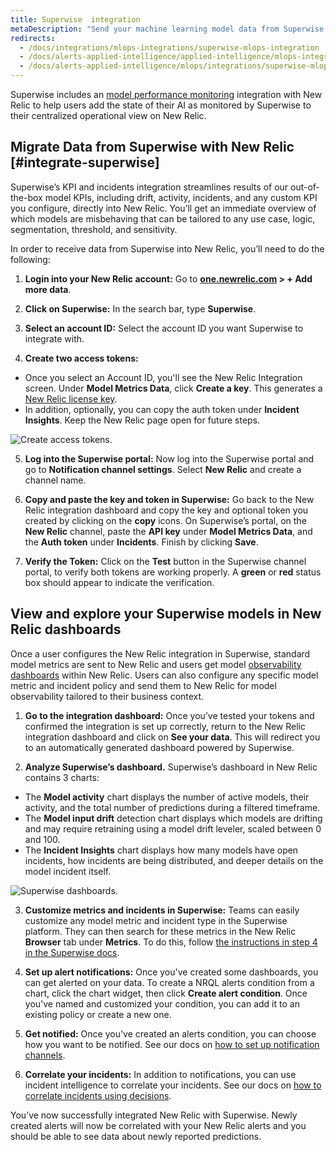 ```yaml
---
title: Superwise  integration
metaDescription: "Send your machine learning model data from Superwise to New Relic to understand your model's performance."
redirects:
  - /docs/integrations/mlops-integrations/superwise-mlops-integration
  - /docs/alerts-applied-intelligence/applied-intelligence/mlops-integrations/superwise-mlops-integration
  - /docs/alerts-applied-intelligence/mlops/integrations/superwise-mlops-integration
---
```




Superwise includes an [model performance monitoring](/docs/alerts-applied-intelligence/mlops/get-started/intro-mlops/) integration with New Relic to help users add the state of their AI as monitored by Superwise to their centralized operational view on New Relic.

## Migrate Data from Superwise with New Relic [#integrate-superwise]

Superwise’s KPI and incidents integration streamlines results of our out-of-the-box model KPIs, including drift, activity, incidents, and any custom KPI you configure, directly into New Relic. You’ll get an immediate overview of which models are misbehaving that can be tailored to any use case, logic, segmentation, threshold, and sensitivity.

In order to receive data from Superwise into New Relic, you’ll need to do the following:

1. **Login into your New Relic account:** Go to **[one.newrelic.com](https://one.newrelic.com/all-capabilities) > + Add more data**.

2. **Click on Superwise:** In the search bar, type **Superwise**.

3. **Select an account ID:** Select the account ID you want Superwise to integrate with.

4. **Create two access tokens:**

* Once you select an Account ID, you'll see the New Relic Integration screen. Under **Model Metrics Data**, click **Create a key**. This generates a [New Relic license key](/docs/apis/intro-apis/new-relic-api-keys/#ingest-license-key).
* In addition, optionally, you can copy the auth token under **Incident Insights**. Keep the New Relic page open for future steps.

<img
  title="Create access tokens"
  alt="Create access tokens."
  src={superwise01}
/>

5. **Log into the Superwise portal:** Now log into the Superwise portal and go to **Notification channel settings**. Select **New Relic** and create a channel name.

6. **Copy and paste the key and token in Superwise:** Go back to the New Relic integration dashboard and copy the key and optional token you created by clicking on the **copy** icons. On Superwise’s portal, on the **New Relic** channel, paste the **API key** under **Model Metrics Data**, and the **Auth token** under **Incidents**. Finish by clicking **Save**.

7. **Verify the Token:** Click on the **Test** button in the Superwise channel portal, to verify both tokens are working properly. A **green** or **red** status box should appear to indicate the verification.

<InstallFeedback />

## View and explore your Superwise models in New Relic dashboards

Once a user configures the New Relic integration in Superwise, standard model metrics are sent to New Relic and users get model [observability dashboards](/docs/query-your-data/explore-query-data/dashboards/introduction-dashboards/) within New Relic. Users can also configure any specific model metric and incident policy and send them to  New Relic for model observability tailored to their business context.

1. **Go to the integration dashboard:** Once you’ve tested your tokens and confirmed the integration is set up correctly, return to the New Relic integration dashboard and click on **See your data**. This will redirect you to an automatically generated dashboard powered by Superwise.

2. **Analyze Superwise’s dashboard.** Superwise’s dashboard in New Relic contains 3 charts:

* The **Model activity** chart displays the number of active models, their activity, and the total number of predictions during a filtered timeframe.
* The **Model input drift** detection chart displays which models are drifting and may require retraining using a model drift leveler, scaled between 0 and 100.
* The **Incident Insights** chart displays how many models have open incidents, how incidents are being distributed, and deeper details on the model incident itself.

<img
  title="Superwise's dashboards"
  alt="Superwise dashboards."
  src={superwise2}
/>

3. **Customize metrics and incidents in Superwise:** Teams can easily customize any model metric and incident type in the Superwise platform. They can then search for these metrics in the New Relic **Browser** tab under **Metrics**. To do this, follow [the instructions in step 4 in the Superwise docs](https://docs.superwise.ai/docs/new-relic#4-customize-metrics-and-incidents-you-would-like-to-send).

4. **Set up alert notifications:** Once you've created some dashboards, you can get alerted on your data. To create a NRQL alerts condition from a chart, click the chart widget, then click **Create alert condition**. Once you've named and customized your condition, you can add it to an existing policy or create a new one.

5. **Get notified:** Once you've created an alerts condition, you can choose how you want to be notified. See our docs on [how to set up notification channels](/docs/alerts-applied-intelligence/new-relic-alerts/alert-notifications/notification-channels-control-where-send-alerts/).

6. **Correlate your incidents:** In addition to notifications, you can use incident intelligence to correlate your incidents. See our docs on [how to correlate incidents using decisions](/docs/alerts-applied-intelligence/applied-intelligence/incident-intelligence/change-applied-intelligence-correlation-logic-decisions/).

You’ve now successfully integrated New Relic with Superwise. Newly created alerts will now be correlated with your New Relic alerts and you should be able to see data about newly reported predictions.
